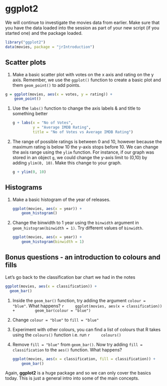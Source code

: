 # ggplot2

We will continue to investigate the movies data from earlier. Make sure that you have the data loaded into the session as part of your new script (if you started one) and the package loaded.

```r
library("ggplot2")
data(movies, package = "jrIntroduction")
```

## Scatter plots

(1) Make a basic scatter plot with votes on the x axis and rating on the y axis. Remember, we use the `ggplot()` function to create a basic plot and them `geom_point()` to add points.

```r
g = ggplot(movies, aes(x = votes, y = rating)) +
    geom_point()
```

(1) Use the `labs()` function to change the axis labels & and title to something better

    ```r
    g + labs(x = "No of Votes", 
             y = "Average IMDB Rating", 
             title = "No of Votes vs Average IMDB Rating")
    ```

(1) The range of possible ratings is between 0 and 10, however because the maximum rating is below 10 the y-axis stops before 10. We can change the axis range using the `ylim` function. For instance, if our graph was stored in an object `g`, we could change the y-axis limit to (0,10) by adding `ylim(0, 10)`. Make this change to your graph.

    ```r
    g + ylim(0, 10)
    ```

## Histograms

(1) Make a basic histogram of the year of releases. 

    ```r
    ggplot(movies, aes(x = year)) +
        geom_histogram()
    ```
    
(1) Change the binwidth to 1 year using the `binwidth` argument in `geom_histogram(binwidth = 1)`. Try different values of `binwidth`.

    ```r
    ggplot(movies, aes(x = year)) + 
        geom_histogram(binwidth = 1)
    ```

## Bonus questions - an introduction to colours and fills

Let's go back to the classification bar chart we had in the notes
```r
ggplot(movies, aes(x = classification)) + 
  geom_bar()
```
    
(1) Inside the `geom_bar()` function, try adding the argument `colour = "blue"`. What happens?
    ```r
    ggplot(movies, aes(x = classification)) +
        geom_bar(colour = "blue")
    ```
    
(1) Change `colour = "blue"` to `fill = "blue"`

(1) Experiment with other colours, you can find a list of colours that R takes using the `colours()` function i.e. run 
    ```r
    colours()
    ```

(1) Remove `fill = "blue"` from `geom_bar()`. Now try adding `fill = classification` to the `aes()` function. What happens?
    
    ```r
    ggplot(movies, aes(x = classification, fill = classification)) +
        geom_bar()
    ```
    
Again, **ggplot2** is a huge package and so we can only cover the basics today. This is just a general intro into some of the main concepts.
